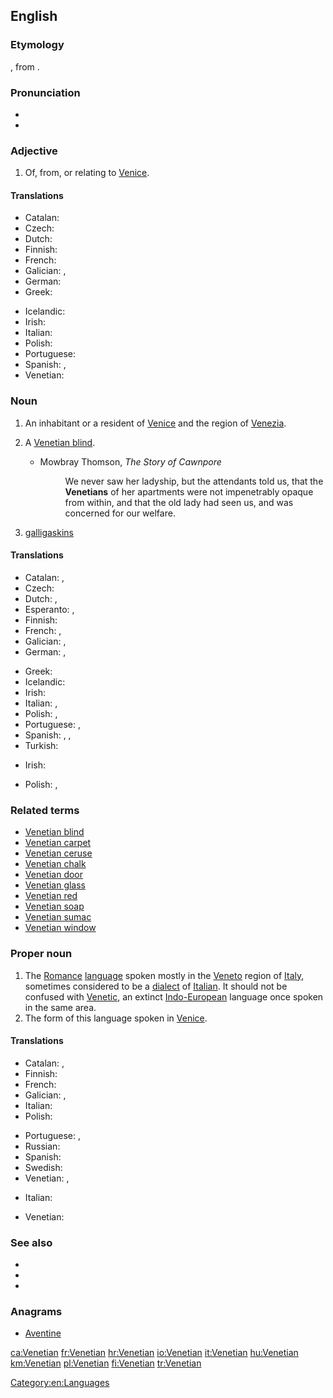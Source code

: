 ==English==

===Etymology===
{{suffix|Venetia|an|lang=en}}, from {{etyl|la|en}} {{term|Venetia|lang=la||Venice}}.

===Pronunciation===
* {{IPA|/vəˈniʃən/|lang=en}}
* {{rhymes|iːʃən|lang=en}}

===Adjective===
{{en-adj|-}}

# Of, from, or relating to [[Venice]].

====Translations====
{{trans-top|relating to Venice}}
* Catalan: {{t|ca|venecià}}
* Czech: {{t+|cs|benátský}}
* Dutch: {{t+|nl|Venetiaans}}
* Finnish: {{t+|fi|venetsialainen}}
* French: {{t+|fr|vénitien}}
* Galician: {{t|gl|veneciano}}, {{t+|gl|véneto}}
* German: {{t+|de|venezianisch}}
* Greek: {{t+|el|βενετσιάνικος}}
{{trans-mid}}
* Icelandic: {{t|is|feneyskur}}
* Irish: {{t|ga|Veinéiseach}}
* Italian: {{t+|it|veneziano}}
* Polish: {{t+|pl|wenecki}}
* Portuguese: {{t+|pt|veneziano}}
* Spanish: {{t+|es|veneciano}}, {{t+|es|véneto}}
* Venetian: {{t|vec|venessian}}
{{trans-bottom}}

===Noun===
{{en-noun}}

# An inhabitant or a resident of [[Venice]] and the region of [[Venezia]].
# {{cx|colloquial|lang=en}} A [[Venetian blind]].
#* Mowbray Thomson, ''The Story of Cawnpore''
#*: We never saw her ladyship, but the attendants told us, that the '''Venetians''' of her apartments were not impenetrably opaque from within, and that the old lady had seen us, and was concerned for our welfare.
# {{cx|obsolete|in the plural|lang=en}} [[galligaskins]]

====Translations====
{{trans-top|inhabitant of Venice (city)}}
* Catalan: {{t|ca|venecià|m}}, {{t|ca|veneciana|f}}
* Czech: {{t|cs|Benátčan|m}}
* Dutch: {{t+|nl|Venetiaan|m}}, {{t+|nl|Venetiaanse|f}}
* Esperanto: {{t|eo|veneciano}} {{qualifier|man or woman}}, {{t|eo|venecianino}} {{qualifier|woman}}
* Finnish: {{t+|fi|venetsialainen}}
* French: {{t+|fr|Vénitien|m}}, {{t+|fr|Vénitienne|f}}
* Galician: {{t|gl|veneciano|m}}, {{t+|gl|véneto|m}}
* German: {{t+|de|Venezianer|m}}, {{t+|de|Venezianerin|f}}
{{trans-mid}}
* Greek: {{t|el|Βενετσιάνος|m}}
* Icelandic: {{t|is|Feneyingur|m}}
* Irish: {{t|ga|Veinéiseach|m}}
* Italian: {{t+|it|veneziano|m}}, {{t+|it|veneziana|f}}
* Polish: {{t+|pl|wenecjanin|m}}, {{t+|pl|wenecjanka|f}}
* Portuguese: {{t+|pt|veneziano|m}}, {{t|pt|veneziana|f}}
* Spanish: {{t+|es|veneciano|m}}, {{t+|es|veneciana|f}}, {{t+|es|véneto|m}}
* Turkish: {{t|tr|Venedikli}}
{{trans-bottom}}

{{trans-top|inhabitant of Venice (region)}}
* Irish: {{t|ga|Veinéiseach|m}}
{{trans-mid}}
* Polish: {{t+|pl|Wenecjanin|m}}, {{t+|pl|Wenecjanka|f}}
{{trans-bottom}}

===Related terms===
* [[Venetian blind]]
* [[Venetian carpet]]
* [[Venetian ceruse]]
* [[Venetian chalk]]
* [[Venetian door]]
* [[Venetian glass]]
* [[Venetian red]]
* [[Venetian soap]]
* [[Venetian sumac]]
* [[Venetian window]]

===Proper noun===
{{en-proper noun}}
{{wikipedia|Venetian language}}

# The [[Romance]] [[language]] spoken mostly in the [[Veneto]] region of [[Italy]], sometimes considered to be a [[dialect]] of [[Italian]]. It should not be confused with [[Venetic]], an extinct [[Indo-European]] language once spoken in the same area.
# The form of this language spoken in [[Venice]].

====Translations====
{{trans-top|Romance language}}
* Catalan: {{t|ca|venecià|m}}, {{t|ca|vènet|m}}
* Finnish: {{t+|fi|venetsia}}
* French: {{t+|fr|vénitien|m}}
* Galician: {{t|gl|veneciano|m}}, {{t+|gl|véneto|m}}
* Italian: {{t+|it|veneto|m}}
* Polish: {{t+|pl|wenecki|m}}
{{trans-mid}}
* Portuguese: {{t+|pt|vêneto|m}}, {{t+|pt|veneziano|m}}
* Russian: {{t+|ru|вене́тский}}
* Spanish: {{t+|es|veneciano|m}}
* Swedish: {{t+|sv|venetianska|c}}
* Venetian: {{t+|vec|vèneto|m}}, {{t|vec|łéngua vèneta|f}}
{{trans-bottom}}

{{trans-top|form spoken in Venice}}
* Italian: {{t+|it|veneziano|m}}
{{trans-mid}}
* Venetian: {{t|vec|venesian}}
{{trans-bottom}}

===See also===
* {{langcat|vec}}
* {{pedialite|Venetian language}}
* {{ISO 639|link=Linguist List||lang=Venetic|code=vec}}

===Anagrams===
* [[Aventine#English|Aventine]]

[[Category:en:Languages]]

[[ca:Venetian]]
[[fr:Venetian]]
[[hr:Venetian]]
[[io:Venetian]]
[[it:Venetian]]
[[hu:Venetian]]
[[km:Venetian]]
[[pl:Venetian]]
[[fi:Venetian]]
[[tr:Venetian]]